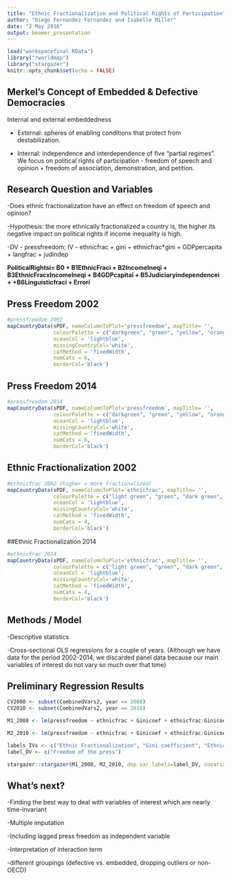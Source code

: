 ```yaml
---
title: "Ethnic Fractionalization and Political Rights of Participation"
author: "Diego Fernandez Fernandez and Isabelle Miller"
date: "2 May 2016"
output: beamer_presentation
---
```


```r
load("workspacefinal.RData")
library("rworldmap")
library("stargazer")
knitr::opts_chunk$set(echo = FALSE)
```

## Merkel's Concept of Embedded & Defective Democracies

Internal and external embeddedness 

- External: spheres of enabling conditions that protect from         destabilization.

- Internal: independence and interdependence of five "partial regimes". We focus on political rights of participation - freedom of speech and opinion + freedom of association, demonstration, and petition.

## Research Question and Variables
-Does ethnic fractionalization have an effect on freedom of speech and opinion?

-Hypothesis: the more ethnically fractionalized a country is, the higher its negative impact on political rights if income inequality is high. 

-DV - pressfreedom; IV - ethnicfrac + gini + ethnicfrac*gini + GDPpercapita + langfrac + judindep

__PoliticalRightsi= B0 + B1EthnicFraci + B2IncomeIneqi + B3EthnicFracxIncomeIneqi + B4GDPcapitai + B5Judiciaryindependencei + +B6Linguisticfraci + Errori__

## Press Freedom 2002
```r

#pressfreedom 2002
mapCountryData(sPDF, nameColumnToPlot='pressfreedom', mapTitle= '',
               colourPalette = c("darkgreen", "green", "yellow", "orange", "darkorange", "red"),
               oceanCol = 'lightblue',
               missingCountryCol='white',
               catMethod = 'fixedWidth',
               numCats = 6,
               borderCol='black')

```

## Press Freedom 2014
```r
#pressfreedom 2014
mapCountryData(sPDF, nameColumnToPlot='pressfreedom', mapTitle= '',
               colourPalette = c("darkgreen", "green", "yellow", "orange", "darkorange", "red"),
               oceanCol = 'lightblue',
               missingCountryCol='white',
               catMethod = 'fixedWidth',
               numCats = 6,
               borderCol='black')
```

## Ethnic Fractionalization 2002
```r
#ethnicfrac 2002 (higher = more fractionalized)
mapCountryData(sPDF, nameColumnToPlot='ethnicfrac', mapTitle= '',
               colourPalette = c("light green", "green", "dark green", "black"),
               oceanCol = 'lightblue',
               missingCountryCol='white',
               catMethod = 'fixedWidth',
               numCats = 4,
               borderCol='black')

```

##Ethnic Fractionalization 2014

```r
#ethnicfrac 2014
mapCountryData(sPDF, nameColumnToPlot='ethnicfrac', mapTitle= '',
               colourPalette = c("light green", "green", "dark green", "black"),
               oceanCol = 'lightblue',
               missingCountryCol='white',
               catMethod = 'fixedWidth',
               numCats = 4,
               borderCol='black')

```

## Methods / Model

-Descriptive statistics

-Cross-sectional OLS regressions for a couple of years. 
(Although we have data for the period 2002-2014, we discarded panel data because our main variables of interest do not vary so much over that time)

## Preliminary Regression Results

```r

CV2008 <- subset(CombinedVars2, year == 2008)
CV2010 <- subset(CombinedVars2, year == 2010)

M1_2008 <- lm(pressfreedom ~ ethnicfrac + Ginicoef + ethnicfrac:Ginicoef + GDPpercapita + langfrac + judindep, data = CV2008)

M2_2010 <- lm(pressfreedom ~ ethnicfrac + Ginicoef + ethnicfrac:Ginicoef + GDPpercapita + langfrac + judindep, data = CV2010)

labels_IVs <- c("Ethnic Fractionalization", "Gini coefficient", "Ethnicfrac*Gini", "GDP per capita", "Judicial Independence", "Linguistic Fractionalization", ("Intercept"))
label_DV <- c("Freedom of the press")

stargazer::stargazer(M1_2008, M2_2010, dep.var.labels=label_DV, covariate.labels = labels_IVs, title = "Regression Results: Year 2008 (1) and Year 2010 (2)", digits = 2, type = "latex", header = FALSE, font.size = "tiny")

```

## What's next?

-Finding the best way to deal with variables of interest which are nearly time-invariant

-Multiple imputation

-Including lagged press freedom as independent variable

-Interpretation of interaction term

-different groupings (defective vs. embedded, dropping outliers or non-OECD)